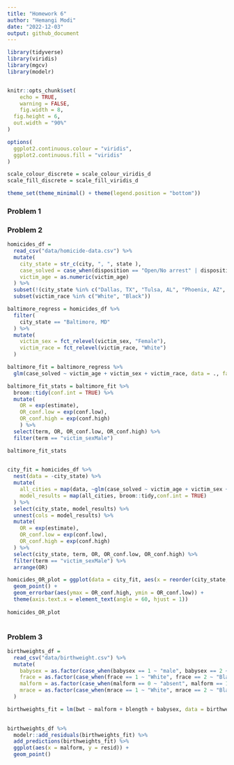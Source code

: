 ```yaml
---
title: "Homework 6"
author: "Hemangi Modi"
date: "2022-12-03"
output: github_document
---
```


```r
library(tidyverse)
library(viridis)
library(mgcv)
library(modelr)


knitr::opts_chunk$set(
	echo = TRUE,
	warning = FALSE,
	fig.width = 8, 
  fig.height = 6,
  out.width = "90%"
)

options(
  ggplot2.continuous.colour = "viridis",
  ggplot2.continuous.fill = "viridis"
)

scale_colour_discrete = scale_colour_viridis_d
scale_fill_discrete = scale_fill_viridis_d

theme_set(theme_minimal() + theme(legend.position = "bottom"))
```

### Problem 1



### Problem 2


```r
homicides_df = 
  read_csv("data/homicide-data.csv") %>% 
  mutate(
    city_state = str_c(city, ", ", state ),
    case_solved = case_when(disposition == "Open/No arrest" | disposition == "Closed without arrest" ~ 0, disposition == "Closed by arrest" ~ 1),
    victim_age = as.numeric(victim_age)
  ) %>% 
  subset(!(city_state %in% c("Dallas, TX", "Tulsa, AL", "Phoenix, AZ", "Kansas City, MO"))) %>% 
  subset(victim_race %in% c("White", "Black"))

```

```r
baltimore_regress = homicides_df %>% 
  filter(
    city_state == "Baltimore, MD"
  ) %>% 
  mutate(
    victim_sex = fct_relevel(victim_sex, "Female"),
    victim_race = fct_relevel(victim_race, "White")
  )

baltimore_fit = baltimore_regress %>% 
  glm(case_solved ~ victim_age + victim_sex + victim_race, data = ., family = binomial())

baltimore_fit_stats = baltimore_fit %>% 
  broom::tidy(conf.int = TRUE) %>%  
  mutate(
    OR = exp(estimate),
    OR_conf.low = exp(conf.low),
    OR_conf.high = exp(conf.high)
    ) %>% 
  select(term, OR, OR_conf.low, OR_conf.high) %>% 
  filter(term == "victim_sexMale")

baltimore_fit_stats
  
```

```r
city_fit = homicides_df %>% 
  nest(data = -city_state) %>% 
  mutate(
    all_cities = map(data, ~glm(case_solved ~ victim_age + victim_sex + victim_race, data = ., family = binomial())),
    model_results = map(all_cities, broom::tidy,conf.int = TRUE)
  ) %>% 
  select(city_state, model_results) %>% 
  unnest(cols = model_results) %>% 
  mutate(
    OR = exp(estimate),
    OR_conf.low = exp(conf.low),
    OR_conf.high = exp(conf.high)
  ) %>% 
  select(city_state, term, OR, OR_conf.low, OR_conf.high) %>% 
  filter(term == "victim_sexMale") %>% 
  arrange(OR)

homicides_OR_plot = ggplot(data = city_fit, aes(x = reorder(city_state, OR), y = OR)) + 
  geom_point() + 
  geom_errorbar(aes(ymax = OR_conf.high, ymin = OR_conf.low)) +
  theme(axis.text.x = element_text(angle = 60, hjust = 1))
  
homicides_OR_plot
  
```


### Problem 3

```r
birthweights_df = 
  read_csv("data/birthweight.csv") %>% 
  mutate(
    babysex = as.factor(case_when(babysex == 1 ~ "male", babysex == 2 ~ "female")),
    frace = as.factor(case_when(frace == 1 ~ "White", frace == 2 ~ "Black", frace == 3 ~ "Asian", frace == 4 ~ "Puerto Rican", frace == 8 ~ "Other", frace == 9 ~ "Unknown")),
    malform = as.factor(case_when(malform == 0 ~ "absent", malform == 1 ~ "present")),
    mrace = as.factor(case_when(mrace == 1 ~ "White", mrace == 2 ~ "Black", mrace == 3 ~ "Asian", mrace == 4 ~ "Puerto Rican", mrace == 8 ~ "Other"))
  )
```

```r
birthweights_fit = lm(bwt ~ malform + blength + babysex, data = birthweights_df)
  
```

```r
birthweights_df %>% 
  modelr::add_residuals(birthweights_fit) %>% 
  add_predictions(birthweights_fit) %>% 
  ggplot(aes(x = malform, y = resid)) +
  geom_point()
```


